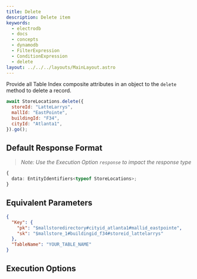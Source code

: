 ```yaml
---
title: Delete
description: Delete item
keywords:
  - electrodb
  - docs
  - concepts
  - dynamodb
  - FilterExpression
  - ConditionExpression
  - delete
layout: ../../../layouts/MainLayout.astro
---
```



<ExampleSetup />

Provide all Table Index composite attributes in an object to the `delete` method to delete a record.

```javascript
await StoreLocations.delete({
  storeId: "LatteLarrys",
  mallId: "EastPointe",
  buildingId: "F34",
  cityId: "Atlanta1",
}).go();
```

## Default Response Format

> _Note: Use the Execution Option `response` to impact the response type_

```typescript
{
  data: EntityIdentifiers<typeof StoreLocations>;
}
```

## Equivalent Parameters

```json
{
  "Key": {
    "pk": "$mallstoredirectory#cityid_atlanta1#mallid_eastpointe",
    "sk": "$mallstore_1#buildingid_f34#storeid_lattelarrys"
  },
  "TableName": "YOUR_TABLE_NAME"
}
```

## Execution Options


<PartialExample name="Filters" />
